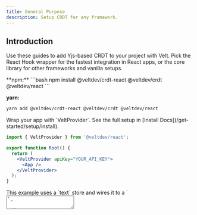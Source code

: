 ```yaml
---
title: General Purpose
description: Setup CRDT for any framework.
---
```


## Introduction

Use these guides to add Yjs-based CRDT to your project with Velt. Pick the React Hook wrapper for the fastest integration in React apps, or the core library for other frameworks and vanilla setups.

<Tabs>

  <Tab title="React Hook Wrapper (@veltdev/crdt-react)">

  <Steps titleSize="h2">

  <Step title="Install dependencies">
  **npm:**
  ```bash
  npm install @veltdev/crdt-react @veltdev/crdt @veltdev/react
  ```

  **yarn:**
  ```bash
  yarn add @veltdev/crdt-react @veltdev/crdt @veltdev/react
  ```
  </Step>

  <Step title="Initialize Velt in your app">
  Wrap your app with `VeltProvider`. See the full setup in [Install Docs](/get-started/setup/install).

  ```jsx
  import { VeltProvider } from '@veltdev/react';

  export function Root() {
    return (
      <VeltProvider apiKey="YOUR_API_KEY">
        <App />
      </VeltProvider>
    );
  }
  ```
  </Step>

  <Step title="Use the hook to create and sync a CRDT store">
  This example uses a `text` store and wires it to a `<textarea/>`.

  ```jsx
  import React from 'react';
  import { useVeltCrdtStore } from '@veltdev/crdt-react';

  const CollaborativeNote: React.FC = () => {
    const {
      value,
      update,
      saveVersion,
      getVersions,
      getVersionById,
      setStateFromVersion,
    } = useVeltCrdtStore<string>({
      id: 'my-collab-note',
      type: 'text',
      initialValue: 'Hello, world!',
      debounceMs: 100,
    });

    const onSaveVersion = async () => {
      const versionId = await saveVersion('Checkpoint');
      console.log('Saved version:', versionId);
    };

    const onRestoreLatest = async () => {
      const versions = await getVersions();
      if (versions.length === 0) return;
      const latest = versions[0];
      await setStateFromVersion(latest);
    };

    return (
      <div>
        <h3>Collaborative Note</h3>
        <textarea
          value={value ?? ''}
          onChange={(e) => update(e.target.value)}
          rows={8}
          style={{ width: '100%' }}
        />
        <div style={{ marginTop: 8 }}>
          <button onClick={onSaveVersion}>Save Version</button>
          <button onClick={onRestoreLatest} style={{ marginLeft: 8 }}>Restore Latest</button>
        </div>
      </div>
    );
  };

  export default CollaborativeNote;
  ```
  </Step>

  </Steps>

  ### Hook API Summary

  - Requires Velt client initialized via `useVeltClient` from `@veltdev/react`.
  - Generic `<T>` allows typing the store value (e.g., `string` for text, `any[]` for arrays).

  #### Returns
  - `value: T | null` — Current value of the store.
  - `versions: Version[]` — List of all stored versions.
  - `store: Store<T> | null` — The underlying Velt Store instance.
  - `update: (newValue: T) => void` — Updates the store value.
  - `saveVersion: (versionName: string) => Promise<string>` — Saves a new version and returns its ID.
  - `getVersions: () => Promise<Version[]>` — Fetches all versions.
  - `getVersionById: (versionId: string) => Promise<Version | null>` — Fetches a specific version by ID.
  - `restoreVersion: (versionId: string) => Promise<boolean>` — Restores the store to a specific version.
  - `setStateFromVersion: (version: Version) => Promise<void>` — Sets the store state from a version object.

  </Tab>

  <Tab title="Non‑React / Other Frameworks (@veltdev/crdt)">

  <Steps titleSize="h2">

  <Step title="Install dependencies">
  **npm:**
  ```bash
  npm install @veltdev/crdt @veltdev/client
  ```

  **yarn:**
  ```bash
  yarn add @veltdev/crdt @veltdev/client
  ```
  </Step>

  <Step title="Initialize the Velt client">
  For non-React apps, initialize the client directly. For framework-specific steps (Angular, Vue, HTML), see [Install Docs](/get-started/setup/install).

  ```ts
  import { initVelt } from '@veltdev/client';

  // Initialize once in your app bootstrap
  export const client = await initVelt('YOUR_API_KEY');
  ```
  </Step>

  <Step title="Create a CRDT store, subscribe, update, and manage versions">
  A minimal TypeScript example wiring a `text` store:

  ```ts
  import { createVeltStore, Store } from '@veltdev/crdt';
  import { initVelt } from '@veltdev/client';

  async function main() {
    const veltClient = await initVelt('YOUR_API_KEY');

    const store = await createVeltStore<string>({
      id: 'my-document',
      type: 'text', // 'array' | 'map' | 'text' | 'xml'
      initialValue: 'Hello, world!',
      veltClient,
    });

    if (!store) throw new Error('Failed to create store');

    // Listen for changes from local or remote peers
    const unsubscribe = store.subscribe((newValue) => {
      console.log('Updated value:', newValue);
    });

    // Apply a local change (replicates to others)
    store.update('Hello, collaborative world!');

    // Create a named version
    const versionId = await store.saveVersion('Initial checkpoint');
    console.log('Saved version id:', versionId);

    // List and restore
    const versions = await store.getVersions();
    console.log('Versions:', versions.map(v => v.versionName));

    const fetched = await store.getVersionById(versionId);
    if (fetched) {
      await store.setStateFromVersion(fetched);
    }

    // Later: stop listening
    unsubscribe();
  }

  main().catch(console.error);
  ```
  </Step>

  </Steps>

  ### Core API Reference

  #### Exported Functions
  - `createVeltStore<T>(options: CreateVeltStoreOptions<T>): Promise<Store<T> | null>`
    - Creates a new CRDT store instance.
    - Parameters (`CreateVeltStoreOptions<T>`):
      - `id: string` — Unique identifier for the store.
      - `type: string` — Type of the store (e.g., `'array'` for array-based CRDTs, `'object'` for object-based).
      - `initialValue: T` — Optional initial value (e.g., `[]` for an empty array).
      - `veltClient: Velt` — Instance of the Velt client for synchronization.
    - Returns:
      - A Promise resolving to a `Store<T>` instance or `null` if creation fails.

  #### Store Interface
  - `Store<T>`
    - Represents a collaborative data store of type `T` (e.g., `Array<SomeType>`, object, text or xml).
    - Methods:
      - `getValue(): T`
        - Retrieves the current value of the store.
        - Returns: The current state of the data (e.g., an array or object).
        - Usage: Call this to read the latest synchronized value.
      - `update(newValue: T): void`
        - Updates the store with a new value. Changes are propagated to all connected clients via CRDT merging.
        - Parameters: `newValue` — The updated data to set.
        - Returns: `void`.
        - Usage: Use this to apply local changes, which will be replicated automatically. For arrays, this might involve spreading existing items and adding new ones; for objects, merging properties.
      - `subscribe(callback: (newValue: T) => void): () => void`
        - Subscribes to changes in the store's value. The callback is invoked whenever the value updates, either locally or from remote changes.
        - Parameters: `callback` — Function to call with the new value.
        - Returns: An unsubscribe function to stop listening.
        - Usage: Ideal for React's `useEffect` to keep component state in sync with the store.

  #### Version Control Methods
  - `saveVersion(versionName: string): Promise<string>`
    - Creates a snapshot of the current document state as a named version.
    - Parameters: `versionName` — Human-readable name for this version (e.g., "Initial draft", "Final review").
    - Returns: Promise that resolves to the unique version ID string.
    - Usage: Use this to create restore points or milestones in your document's history.
  - `getVersions(): Promise<Version[]>`
    - Retrieves all saved versions of this document, ordered by timestamp (most recent first).
    - Returns: Promise that resolves to an array of `Version` objects.
    - Usage: Use this to display a version history list to users.
  - `getVersionById(versionId: string): Promise<Version | null>`
    - Retrieves a specific version by its unique identifier.
    - Parameters: `versionId` — The unique ID of the version.
    - Returns: Promise that resolves to the `Version` object if found, or `null` if not found.
    - Usage: Use this to get details about a specific version before restoring it.
  - `setStateFromVersion(version: Version): Promise<void>`
    - Updates the document state using data from a specific version object.
    - Parameters: `version` — The `Version` object containing the state to restore.
    - Returns: Promise that resolves when the state has been successfully updated.
    - Usage: To restore specific version state.

  </Tab>

</Tabs>